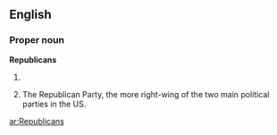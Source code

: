{{also|republicans}}
==English==

===Proper noun===
'''Republicans'''

# {{plural of|Republican}}
# {{context|US|informal}} The Republican Party, the more right-wing of the two main political parties in the US.

[[ar:Republicans]]
